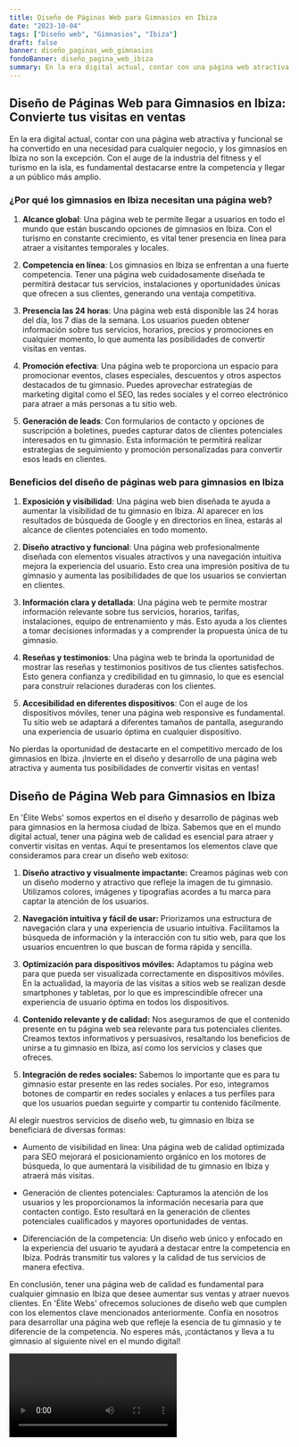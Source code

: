 ```yaml
---
title: Diseño de Páginas Web para Gimnasios en Ibiza
date: "2023-10-04"
tags: ["Diseño web", "Gimnasios", "Ibiza"]
draft: false
banner: diseño_paginas_web_gimnasios
fondoBanner: diseño_pagina_web_ibiza
summary: En la era digital actual, contar con una página web atractiva y funcional se ha convertido en una necesidad para cualquier negocio, y los gimnasios en Ibiza no son la excepción. Con el auge de la industria del fitness y el turismo en la isla, es fundamental destacarse entre la competencia y llegar a un público más amplio.
---
```



## Diseño de Páginas Web para Gimnasios en Ibiza: Convierte tus visitas en ventas

En la era digital actual, contar con una página web atractiva y funcional se ha convertido en una necesidad para cualquier negocio, y los gimnasios en Ibiza no son la excepción. Con el auge de la industria del fitness y el turismo en la isla, es fundamental destacarse entre la competencia y llegar a un público más amplio.

### ¿Por qué los gimnasios en Ibiza necesitan una página web?

1. **Alcance global**: Una página web te permite llegar a usuarios en todo el mundo que están buscando opciones de gimnasios en Ibiza. Con el turismo en constante crecimiento, es vital tener presencia en línea para atraer a visitantes temporales y locales.

2. **Competencia en línea**: Los gimnasios en Ibiza se enfrentan a una fuerte competencia. Tener una página web cuidadosamente diseñada te permitirá destacar tus servicios, instalaciones y oportunidades únicas que ofrecen a sus clientes, generando una ventaja competitiva.

3. **Presencia las 24 horas**: Una página web está disponible las 24 horas del día, los 7 días de la semana. Los usuarios pueden obtener información sobre tus servicios, horarios, precios y promociones en cualquier momento, lo que aumenta las posibilidades de convertir visitas en ventas.

4. **Promoción efectiva**: Una página web te proporciona un espacio para promocionar eventos, clases especiales, descuentos y otros aspectos destacados de tu gimnasio. Puedes aprovechar estrategias de marketing digital como el SEO, las redes sociales y el correo electrónico para atraer a más personas a tu sitio web.

5. **Generación de leads**: Con formularios de contacto y opciones de suscripción a boletines, puedes capturar datos de clientes potenciales interesados en tu gimnasio. Esta información te permitirá realizar estrategias de seguimiento y promoción personalizadas para convertir esos leads en clientes.

### Beneficios del diseño de páginas web para gimnasios en Ibiza

1. **Exposición y visibilidad**: Una página web bien diseñada te ayuda a aumentar la visibilidad de tu gimnasio en Ibiza. Al aparecer en los resultados de búsqueda de Google y en directorios en línea, estarás al alcance de clientes potenciales en todo momento.

2. **Diseño atractivo y funcional**: Una página web profesionalmente diseñada con elementos visuales atractivos y una navegación intuitiva mejora la experiencia del usuario. Esto crea una impresión positiva de tu gimnasio y aumenta las posibilidades de que los usuarios se conviertan en clientes.

3. **Información clara y detallada**: Una página web te permite mostrar información relevante sobre tus servicios, horarios, tarifas, instalaciones, equipo de entrenamiento y más. Esto ayuda a los clientes a tomar decisiones informadas y a comprender la propuesta única de tu gimnasio.

4. **Reseñas y testimonios**: Una página web te brinda la oportunidad de mostrar las reseñas y testimonios positivos de tus clientes satisfechos. Esto genera confianza y credibilidad en tu gimnasio, lo que es esencial para construir relaciones duraderas con los clientes.

5. **Accesibilidad en diferentes dispositivos**: Con el auge de los dispositivos móviles, tener una página web responsive es fundamental. Tu sitio web se adaptará a diferentes tamaños de pantalla, asegurando una experiencia de usuario óptima en cualquier dispositivo.

No pierdas la oportunidad de destacarte en el competitivo mercado de los gimnasios en Ibiza. ¡Invierte en el diseño y desarrollo de una página web atractiva y aumenta tus posibilidades de convertir visitas en ventas!

<GifSeo />

<Cta />

## Diseño de Página Web para Gimnasios en Ibiza

En 'Élite Webs' somos expertos en el diseño y desarrollo de páginas web para gimnasios en la hermosa ciudad de Ibiza. Sabemos que en el mundo digital actual, tener una página web de calidad es esencial para atraer y convertir visitas en ventas. Aquí te presentamos los elementos clave que consideramos para crear un diseño web exitoso:

1. **Diseño atractivo y visualmente impactante:** Creamos páginas web con un diseño moderno y atractivo que refleje la imagen de tu gimnasio. Utilizamos colores, imágenes y tipografías acordes a tu marca para captar la atención de los usuarios.

2. **Navegación intuitiva y fácil de usar:** Priorizamos una estructura de navegación clara y una experiencia de usuario intuitiva. Facilitamos la búsqueda de información y la interacción con tu sitio web, para que los usuarios encuentren lo que buscan de forma rápida y sencilla.

3. **Optimización para dispositivos móviles:** Adaptamos tu página web para que pueda ser visualizada correctamente en dispositivos móviles. En la actualidad, la mayoría de las visitas a sitios web se realizan desde smartphones y tabletas, por lo que es imprescindible ofrecer una experiencia de usuario óptima en todos los dispositivos.

4. **Contenido relevante y de calidad:** Nos aseguramos de que el contenido presente en tu página web sea relevante para tus potenciales clientes. Creamos textos informativos y persuasivos, resaltando los beneficios de unirse a tu gimnasio en Ibiza, así como los servicios y clases que ofreces.

5. **Integración de redes sociales:** Sabemos lo importante que es para tu gimnasio estar presente en las redes sociales. Por eso, integramos botones de compartir en redes sociales y enlaces a tus perfiles para que los usuarios puedan seguirte y compartir tu contenido fácilmente.

Al elegir nuestros servicios de diseño web, tu gimnasio en Ibiza se beneficiará de diversas formas:

- Aumento de visibilidad en línea: Una página web de calidad optimizada para SEO mejorará el posicionamiento orgánico en los motores de búsqueda, lo que aumentará la visibilidad de tu gimnasio en Ibiza y atraerá más visitas.

- Generación de clientes potenciales: Capturamos la atención de los usuarios y les proporcionamos la información necesaria para que contacten contigo. Esto resultará en la generación de clientes potenciales cualificados y mayores oportunidades de ventas.

- Diferenciación de la competencia: Un diseño web único y enfocado en la experiencia del usuario te ayudará a destacar entre la competencia en Ibiza. Podrás transmitir tus valores y la calidad de tus servicios de manera efectiva.

En conclusión, tener una página web de calidad es fundamental para cualquier gimnasio en Ibiza que desee aumentar sus ventas y atraer nuevos clientes. En 'Élite Webs' ofrecemos soluciones de diseño web que cumplen con los elementos clave mencionados anteriormente. Confía en nosotros para desarrollar una página web que refleje la esencia de tu gimnasio y te diferencie de la competencia. No esperes más, ¡contáctanos y lleva a tu gimnasio al siguiente nivel en el mundo digital!

<Video />

<CtaBot job="Gimnasios" city="Ibiza" />

<Gmaps query="Ibiza+españa+maps" />
